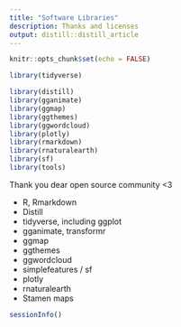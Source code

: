 ```yaml
---
title: "Software Libraries"
description: Thanks and licenses
output: distill::distill_article
---
```


```r
knitr::opts_chunk$set(echo = FALSE)
```

```r
library(tidyverse)

library(distill)
library(gganimate)
library(ggmap)
library(ggthemes)
library(ggwordcloud)
library(plotly)
library(rmarkdown)
library(rnaturalearth)
library(sf)
library(tools)
```

Thank you dear open source community <3

* R, Rmarkdown
* Distill
* tidyverse, including ggplot
* gganimate, transformr
* ggmap
* ggthemes
* ggwordcloud
* simplefeatures / sf
* plotly
* rnaturalearth
* Stamen maps

```r
sessionInfo()
```